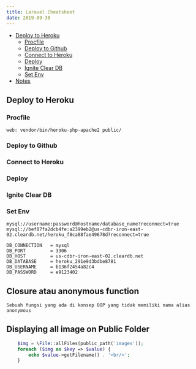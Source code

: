 ```yaml
---
title: Laravel Cheatsheet
date: 2019-09-30
---
```


- [Deploy to Heroku](#deploy-to-heroku)
    - [Procfile](#procfile)
    - [Deploy to Github](#deploy-to-github)
    - [Connect to Heroku](#connect-to-heroku)
    - [Deploy](#deploy)
    - [Ignite Clear DB](#ignite-clear-db)
    - [Set Env](#set-env)
- [Notes](#notes)
## Deploy to Heroku
### Procfile
```
web: vendor/bin/heroku-php-apache2 public/
```

### Deploy to Github
### Connect to Heroku 
### Deploy
### Ignite Clear DB
### Set Env
```env
mysql://username:password@hostname/database_name?reconnect=true  
mysql://bef07fa2dcb4fe:a2399eb2@us-cdbr-iron-east-02.cleardb.net/heroku_f8ca88fae49678d?reconnect=true

DB_CONNECTION	= mysql
DB_PORT		    = 3306
DB_HOST		    = us-cdbr-iron-east-02.cleardb.net
DB_DATABASE	    = heroku_291e9d3bdbe8781
DB_USERNAME	    = b136f2454a82c4
DB_PASSWORD	    = e9123402
```

## Closure atau anonymous function  
`Sebuah fungsi yang ada di konsep OOP yang tidak memiliki nama alias anonymous`

## Displaying all image on Public Folder
```php
    $img = \File::allFiles(public_path('images'));
    foreach ($img as $key => $value) {
        echo $value->getFilename() . '<br/>';
    }
```